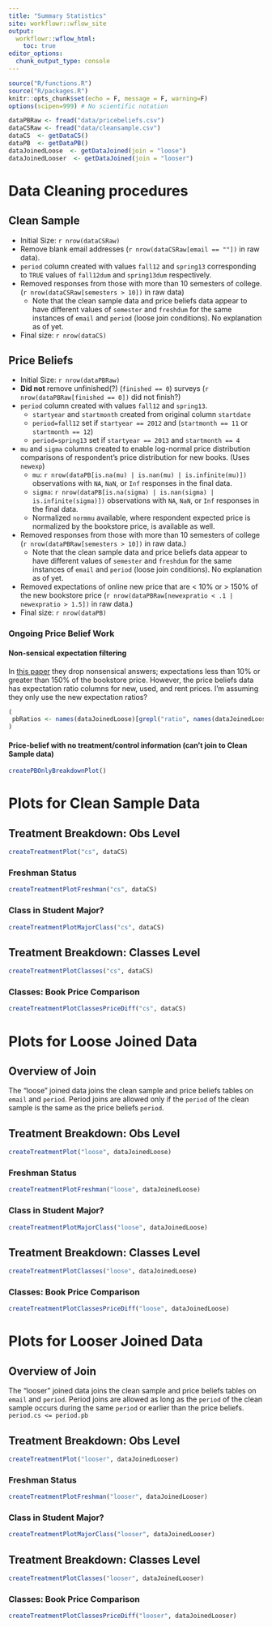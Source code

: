 ```yaml
---
title: "Summary Statistics"
site: workflowr::wflow_site
output:
  workflowr::wflow_html:
    toc: true
editor_options:
  chunk_output_type: console
---
```

<!-- author: "Julian McClellan" -->
<!-- date: "2/something/2020" -->
<!-- output:  -->
<!-- html_document: -->
<!-- toc: true -->

```r
source("R/functions.R")
source("R/packages.R")
knitr::opts_chunk$set(echo = F, message = F, warning=F)
options(scipen=999) # No scientific notation

dataPBRaw <- fread("data/pricebeliefs.csv")
dataCSRaw <- fread("data/cleansample.csv") 
dataCS  <- getDataCS()
dataPB  <- getDataPB()
dataJoinedLoose  <- getDataJoined(join = "loose")
dataJoinedLooser  <- getDataJoined(join = "looser")
```

# Data Cleaning procedures

## Clean Sample 

* Initial Size: `r nrow(dataCSRaw)`
* Remove blank email addresses (`r nrow(dataCSRaw[email == ""])` in raw data).
* `period` column created with values `fall12` and `spring13` corresponding to
  `TRUE` values of `fall12dum` and `spring13dum` respectively.
* Removed responses from those with more than 10 semesters of college. (`r nrow(dataCSRaw[semesters > 10])` in raw data)
  * Note that the clean sample data and price beliefs data appear to have
    different values of `semester` and `freshdum` for the same instances of
    `email` and `period` (loose join conditions). No explanation as of yet.
* Final size: `r nrow(dataCS)`

## Price Beliefs

* Initial Size: `r nrow(dataPBRaw)`
* __Did not__ remove unfinished(?) (`finished == 0`) surveys (`r nrow(dataPBRaw[finished == 0])` did not finish?)
* `period` column created with values `fall12` and `spring13`.
  - `startyear` and `startmonth` created from original column `startdate`
  - `period=fall12` set if `startyear == 2012` and (`startmonth == 11` or `startmonth == 12`)
  - `period=spring13` set if `startyear == 2013` and `startmonth == 4`
* `mu` and `sigma` columns created to enable log-normal price distribution
  comparisons of respondent's price distribution for new books. (Uses `newexp`)
  - `mu`: `r nrow(dataPB[is.na(mu) | is.nan(mu) | is.infinite(mu)])`
    observations with `NA`, `NaN`, or `Inf` responses in the final data.
  - `sigma`: `r nrow(dataPB[is.na(sigma) | is.nan(sigma) | is.infinite(sigma)])`
    observations with `NA`, `NaN`, or `Inf` responses in the final data.
  - Normalized `normmu` available, where respondent expected price is
    normalized by the bookstore price, is available as well.
* Removed responses from those with more than 10 semesters of college (`r nrow(dataPBRaw[semesters > 10])` in raw data.)
  * Note that the clean sample data and price beliefs data appear to have
    different values of `semester` and `freshdum` for the same instances of
    `email` and `period` (loose join conditions). No explanation as of yet.
* Removed expectations of online new price that are < 10% or > 150% of the
  new bookstore price (`r nrow(dataPBRaw[newexpratio < .1 | newexpratio > 1.5])` in raw data.)
* Final size: `r nrow(dataPB)`

### Ongoing Price Belief Work


#### Non-sensical expectation filtering

In [this paper](https://www.sciencedirect.com/science/article/pii/S016726811630021X?via%3Dihub#fn0060)
they drop nonsensical answers; expectations less than 10% or greater than 150%
of the bookstore price. However, the price beliefs data has expectation ratio
columns for new, used, and rent prices. I'm assuming they only use the new expectation ratios?

```r
(
 pbRatios <- names(dataJoinedLoose)[grepl("ratio", names(dataJoinedLoose))]
)
```

#### Price-belief with no treatment/control information (can't join to Clean Sample data)

```r
createPBOnlyBreakdownPlot()
```

# Plots for Clean Sample Data 

## Treatment Breakdown: Obs Level
```r
createTreatmentPlot("cs", dataCS)
```

### Freshman Status
```r
createTreatmentPlotFreshman("cs", dataCS)
```

### Class in Student Major?
```r
createTreatmentPlotMajorClass("cs", dataCS)
```

## Treatment Breakdown: Classes Level
```r
createTreatmentPlotClasses("cs", dataCS)
```

### Classes: Book Price Comparison
```r
createTreatmentPlotClassesPriceDiff("cs", dataCS)
```



# Plots for Loose Joined Data

## Overview of Join

The "loose" joined data joins the clean sample and price beliefs tables on
`email` and `period`. Period joins are allowed only if the `period` of the
clean sample is the same as the price beliefs `period`.

## Treatment Breakdown: Obs Level
```r
createTreatmentPlot("loose", dataJoinedLoose)
```

### Freshman Status
```r
createTreatmentPlotFreshman("loose", dataJoinedLoose)
```

### Class in Student Major?
```r
createTreatmentPlotMajorClass("loose", dataJoinedLoose)
```

## Treatment Breakdown: Classes Level
```r
createTreatmentPlotClasses("loose", dataJoinedLoose)
```

### Classes: Book Price Comparison
```r
createTreatmentPlotClassesPriceDiff("loose", dataJoinedLoose)
```

# Plots for Looser Joined Data

## Overview of Join

The "looser" joined data joins the clean sample and price beliefs tables on
`email` and `period`. Period joins are allowed as long as the `period` of the
clean sample occurs during the same `period` or earlier than the price beliefs.
`period.cs <= period.pb`

## Treatment Breakdown: Obs Level
```r
createTreatmentPlot("looser", dataJoinedLooser)
```

### Freshman Status
```r
createTreatmentPlotFreshman("looser", dataJoinedLooser)
```

### Class in Student Major?
```r
createTreatmentPlotMajorClass("looser", dataJoinedLooser)
```

## Treatment Breakdown: Classes Level
```r
createTreatmentPlotClasses("looser", dataJoinedLooser)
```

### Classes: Book Price Comparison
```r
createTreatmentPlotClassesPriceDiff("looser", dataJoinedLooser)
```
